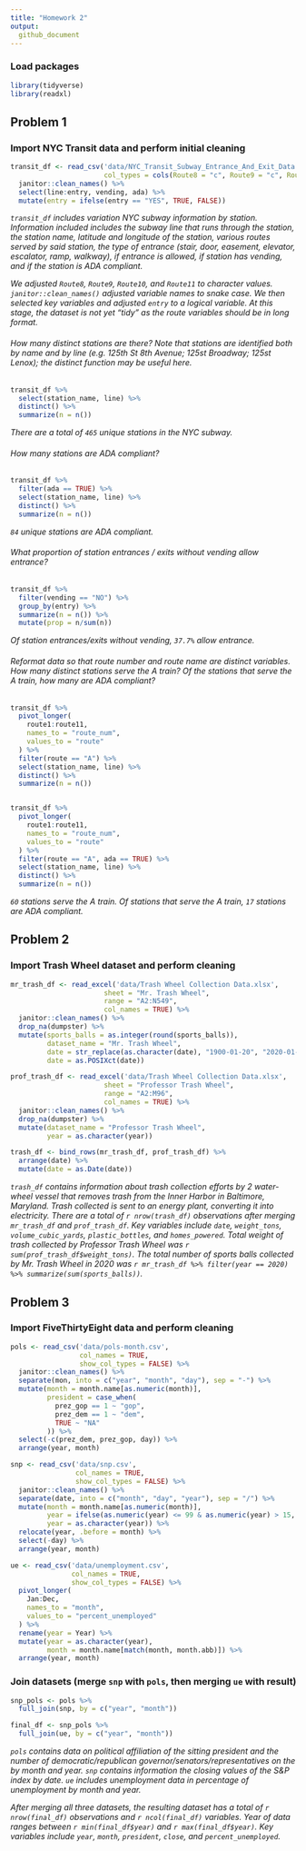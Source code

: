 ```yaml
---
title: "Homework 2"
output:   
  github_document
---
```


### Load packages
```r
library(tidyverse)
library(readxl)
```

## Problem 1

### Import NYC Transit data and perform initial cleaning
```r
transit_df <- read_csv('data/NYC_Transit_Subway_Entrance_And_Exit_Data.csv',
                       col_types = cols(Route8 = "c", Route9 = "c", Route10 = "c", Route11 = "c")) %>%
  janitor::clean_names() %>%
  select(line:entry, vending, ada) %>%
  mutate(entry = ifelse(entry == "YES", TRUE, FALSE))
```

*`transit_df` includes variation NYC subway information by station. Information included includes the subway line that runs through the station, the station name, latitude and longitude of the station, various routes served by said station, the type of entrance (stair, door, easement, elevator, escalator, ramp, walkway), if entrance is allowed, if station has vending, and if the station is ADA compliant.* 

*We adjusted `Route8`, `Route9`, `Route10`, and `Route11` to character values. `janitor::clean_names()` adjusted variable names to snake case. We then selected key variables and adjusted `entry` to a logical variable. At this stage, the dataset is not yet "tidy" as the route variables should be in long format.*


###### How many distinct stations are there? Note that stations are identified both by name and by line (e.g. 125th St 8th Avenue; 125st Broadway; 125st Lenox); the distinct function may be useful here.
```r
transit_df %>% 
  select(station_name, line) %>%
  distinct() %>%
  summarize(n = n())
```
*There are a total of `465` unique stations in the NYC subway.*

###### How many stations are ADA compliant?
```r
transit_df %>%
  filter(ada == TRUE) %>%
  select(station_name, line) %>%
  distinct() %>%
  summarize(n = n())
```
*`84` unique stations are ADA compliant.*

###### What proportion of station entrances / exits without vending allow entrance?
```r
transit_df %>%
  filter(vending == "NO") %>%
  group_by(entry) %>%
  summarize(n = n()) %>%
  mutate(prop = n/sum(n))
```
*Of station entrances/exits without vending, `37.7%` allow entrance.*

###### Reformat data so that route number and route name are distinct variables. How many distinct stations serve the A train? Of the stations that serve the A train, how many are ADA compliant?
```r
transit_df %>%
  pivot_longer(
    route1:route11,
    names_to = "route_num",
    values_to = "route"
  ) %>%
  filter(route == "A") %>%
  select(station_name, line) %>%
  distinct() %>%
  summarize(n = n())


transit_df %>%
  pivot_longer(
    route1:route11,
    names_to = "route_num",
    values_to = "route"
  ) %>%
  filter(route == "A", ada == TRUE) %>%
  select(station_name, line) %>%
  distinct() %>%
  summarize(n = n())
```

*`60` stations serve the A train. Of stations that serve the A train, `17` stations are ADA compliant.*

## Problem 2

### Import Trash Wheel dataset and perform cleaning
```r
mr_trash_df <- read_excel('data/Trash Wheel Collection Data.xlsx',
                       sheet = "Mr. Trash Wheel",
                       range = "A2:N549",
                       col_names = TRUE) %>%
  janitor::clean_names() %>%
  drop_na(dumpster) %>%
  mutate(sports_balls = as.integer(round(sports_balls)),
         dataset_name = "Mr. Trash Wheel",
         date = str_replace(as.character(date), "1900-01-20", "2020-01-20"),
         date = as.POSIXct(date))

prof_trash_df <- read_excel('data/Trash Wheel Collection Data.xlsx',
                       sheet = "Professor Trash Wheel",
                       range = "A2:M96",
                       col_names = TRUE) %>%
  janitor::clean_names() %>%
  drop_na(dumpster) %>%
  mutate(dataset_name = "Professor Trash Wheel",
         year = as.character(year))  

trash_df <- bind_rows(mr_trash_df, prof_trash_df) %>%
  arrange(date) %>%
  mutate(date = as.Date(date))
```

*`trash_df` contains information about trash collection efforts by 2 water-wheel vessel that removes trash from the Inner Harbor in Baltimore, Maryland. Trash collected is sent to an energy plant, converting it into electricity. There are a total of `r nrow(trash_df)` observations after merging `mr_trash_df` and `prof_trash_df`. Key variables include `date`, `weight_tons`, `volume_cubic_yards`, `plastic_bottles`, and `homes_powered`. Total weight of trash collected by Professor Trash Wheel was `r sum(prof_trash_df$weight_tons)`. The total number of sports balls collected by Mr. Trash Wheel in 2020 was `r mr_trash_df %>% filter(year == 2020) %>% summarize(sum(sports_balls))`.*

## Problem 3

### Import FiveThirtyEight data and perform cleaning
```r
pols <- read_csv('data/pols-month.csv',
                 col_names = TRUE,
                 show_col_types = FALSE) %>%
  janitor::clean_names() %>%
  separate(mon, into = c("year", "month", "day"), sep = "-") %>%
  mutate(month = month.name[as.numeric(month)],
         president = case_when(
           prez_gop == 1 ~ "gop",
           prez_dem == 1 ~ "dem",
           TRUE ~ "NA"
         )) %>%
  select(-c(prez_dem, prez_gop, day)) %>%
  arrange(year, month)

snp <- read_csv('data/snp.csv',
                col_names = TRUE,
                show_col_types = FALSE) %>%
  janitor::clean_names() %>%
  separate(date, into = c("month", "day", "year"), sep = "/") %>%
  mutate(month = month.name[as.numeric(month)],
         year = ifelse(as.numeric(year) <= 99 & as.numeric(year) > 15, as.numeric(year) + 1900, as.numeric(year) + 2000),
         year = as.character(year)) %>%
  relocate(year, .before = month) %>% 
  select(-day) %>%
  arrange(year, month)

ue <- read_csv('data/unemployment.csv',
               col_names = TRUE,
               show_col_types = FALSE) %>%
  pivot_longer(
    Jan:Dec,
    names_to = "month",
    values_to = "percent_unemployed"
  ) %>%
  rename(year = Year) %>%
  mutate(year = as.character(year),
         month = month.name[match(month, month.abb)]) %>%
  arrange(year, month)
```

### Join datasets (merge `snp` with `pols`, then merging `ue` with result)
```r
snp_pols <- pols %>% 
  full_join(snp, by = c("year", "month"))

final_df <- snp_pols %>%
  full_join(ue, by = c("year", "month"))
```

*`pols` contains data on political affiliation of the sitting president and the number of democratic/republican governor/senators/representatives on the by month and year. `snp` contains information the closing values of the  S&P index by date. `ue` includes unemployment data in percentage of unemployment by month and year.*

*After merging all three datasets, the resulting dataset has a total of `r nrow(final_df)` observations and `r ncol(final_df)` variables. Year of data ranges between `r min(final_df$year)` and `r max(final_df$year)`. Key variables include `year`, `month`, `president`, `close`, and `percent_unemployed`.* 

